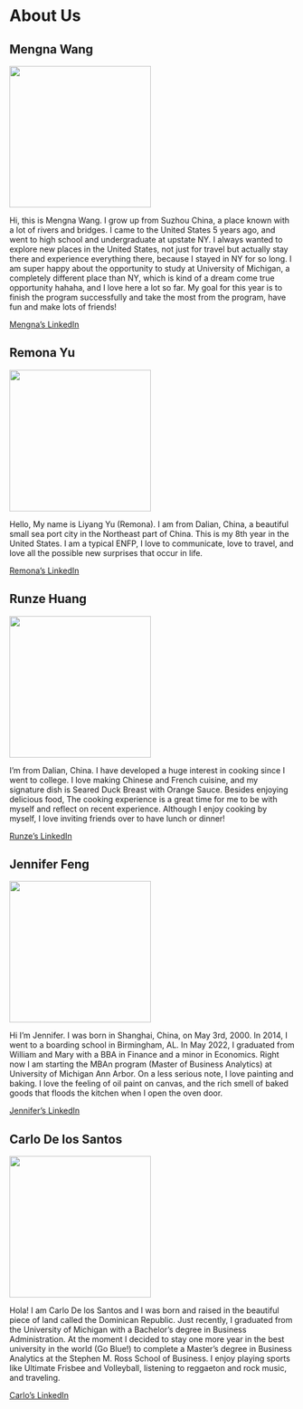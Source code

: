 # About Us

## Mengna Wang

![](images/mona.jpeg){width=250}

Hi, this is Mengna Wang. I grow up from Suzhou China, a place known with a lot of rivers and bridges. I came to the United States 5 years ago, and went to high school and undergraduate at upstate NY. I always wanted to explore new places in the United States, not just for travel but actually stay there and experience everything there, because I stayed in NY for so long. I am super happy about the opportunity to study at University of Michigan, a completely different place than NY, which is kind of a dream come true opportunity hahaha, and I love here a lot so far. My goal for this year is to finish the program successfully and take the most from the program, have fun and make lots of friends!

[Mengna's LinkedIn](https://www.linkedin.com/in/mengna-wang-17a570184/)

## Remona Yu 

![](images/Remona.jpg){width=250}

Hello, My name is Liyang Yu (Remona). I am from Dalian, China, a beautiful small sea port city in the Northeast part of China. This is my 8th year in the United States. I am a typical ENFP, I love to communicate, love to travel, and love all the possible new surprises that occur in life.

[Remona's LinkedIn](https://www.linkedin.com/in/remona-yu-3b038a17b/)

## Runze Huang

![](images/runze.jpg){width=250}

I'm from Dalian, China. I have developed a huge interest in cooking since I went to college. I love making Chinese and French cuisine, and my signature dish is Seared Duck Breast with Orange Sauce. Besides enjoying delicious food, The cooking experience is a great time for me to be with myself and reflect on recent experience. Although I enjoy cooking by myself, I love inviting friends over to have lunch or dinner!

[Runze's LinkedIn](https://www.linkedin.com/in/runze-huang19/)

## Jennifer Feng

![](images/jennifer.jpg){width=250}

Hi I'm Jennifer. I was born in Shanghai, China, on May 3rd, 2000. In 2014, I went to a boarding school in Birmingham, AL. In May 2022, I graduated from William and Mary with a BBA in Finance and a minor in Economics. Right now I am starting the MBAn program (Master of Business Analytics) at University of Michigan Ann Arbor. On a less serious note, I love painting and baking. I love the feeling of oil paint on canvas, and the rich smell of baked goods that floods the kitchen when I open the oven door. 

[Jennifer's LinkedIn](https://www.linkedin.com/in/jennifer-feng-9b4415180/)

## Carlo De los Santos

![](images/carlo.jpg){width=250}

Hola! I am Carlo De los Santos and I was born and raised in the beautiful piece of land called the Dominican Republic. Just recently, I graduated from the University of Michigan with a Bachelor’s degree in Business Administration. At the moment I decided to stay one more year in the best university in the world (Go Blue!) to complete a Master’s degree in Business Analytics at the Stephen M. Ross School of Business. I enjoy playing sports like Ultimate Frisbee and Volleyball, listening to reggaeton and rock music, and traveling.

[Carlo's LinkedIn](https://www.linkedin.com/in/carlo-alberto-de-los-santos-747318204/)



